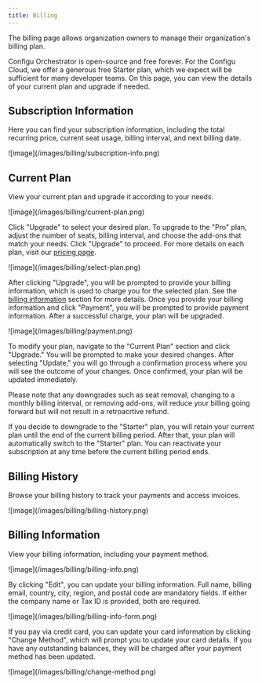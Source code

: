 ```yaml
---
title: Billing
---
```


The billing page allows organization owners to manage their organization's billing plan.

<Note>
  Configu Orchestrator is open-source and free forever. For the Configu Cloud, we offer a generous free Starter plan, which
  we expect will be sufficient for many developer teams. On this page, you can view the details
  of your current plan and upgrade if needed.
</Note>

## Subscription Information

Here you can find your subscription information, including the total recurring price, current seat usage, billing interval, and next billing date.

<Frame>![image](/images/billing/subscription-info.png)</Frame>

## Current Plan

View your current plan and upgrade it according to your needs.

<Frame>![image](/images/billing/current-plan.png)</Frame>

Click "Upgrade" to select your desired plan. To upgrade to the "Pro" plan, adjust the number of seats, billing interval, and choose the add-ons that match your needs. Click "Upgrade" to proceed. For more details on each plan, visit our [pricing page](https://configu.com/pricing).

<Frame>![image](/images/billing/select-plan.png)</Frame>

After clicking "Upgrade", you will be prompted to provide your billing information, which is used to charge you for the selected plan. See the [billing information](#billing-information) section for more details. Once you provide your billing information and click "Payment", you will be prompted to provide payment information. After a successful charge, your plan will be upgraded.

<Frame>![image](/images/billing/payment.png)</Frame>

To modify your plan, navigate to the "Current Plan" section and click "Upgrade." You will be prompted to make your desired changes. After selecting "Update," you will go through a confirmation process where you will see the outcome of your changes. Once confirmed, your plan will be updated immediately.

<Warning>
  Please note that any downgrades such as seat removal, changing to a monthly billing interval,
  or removing add-ons, will reduce your billing going forward but will not result in a retroacrtive refund.
</Warning>

If you decide to downgrade to the "Starter" plan, you will retain your current plan until the end of the current billing period. After that, your plan will automatically switch to the "Starter" plan. You can reactivate your subscription at any time before the current billing period ends.

## Billing History

Browse your billing history to track your payments and access invoices.

<Frame>![image](/images/billing/billing-history.png)</Frame>

## Billing Information

View your billing information, including your payment method.

<Frame>![image](/images/billing/billing-info.png)</Frame>

By clicking "Edit", you can update your billing information. Full name, billing email, country, city, region, and postal code are mandatory fields. If either the company name or Tax ID is provided, both are required.

<Frame>![image](/images/billing/billing-info-form.png)</Frame>

If you pay via credit card, you can update your card information by clicking "Change Method", which will prompt you to update your card details. If you have any outstanding balances, they will be charged after your payment method has been updated.

<Frame>![image](/images/billing/change-method.png)</Frame>
